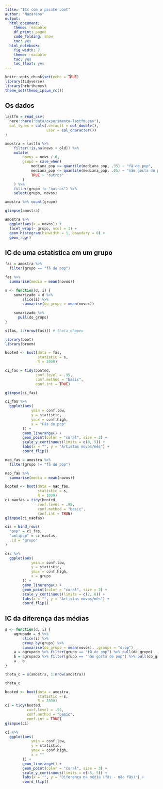 ```yaml
---
title: "ICs com o pacote boot"
author: "Nazareno"
output:
  html_document:
    theme: readable
    df_print: paged
    code_folding: show
    toc: yes
  html_notebook:
    fig_width: 7
    theme: readable
    toc: yes
    toc_float: yes
---
```


```r
knitr::opts_chunk$set(echo = TRUE)
library(tidyverse)
library(hrbrthemes)
theme_set(theme_ipsum_rc())
```

## Os dados

```r
lastfm = read_csv(
  here::here("data/experimento-lastfm.csv"),
  col_types = cols(.default = col_double(),
                   user = col_character())
)

amostra = lastfm %>% 
    filter(!is.na(news + old)) %>% 
    mutate(
        novos = news / 6, 
        grupo = case_when(
            mediana_pop >= quantile(mediana_pop, .95) ~ "fã de pop",
            mediana_pop <= quantile(mediana_pop, .05) ~ "não gosta de pop", 
            TRUE ~ "outros"
        )
    ) %>%
    filter(grupo != "outros") %>% 
    select(grupo, novos)

amostra %>% count(grupo)

glimpse(amostra)

```

```r
amostra %>% 
  ggplot(aes(x = novos)) + 
  facet_wrap(~ grupo, ncol = 1) + 
  geom_histogram(binwidth = 1, boundary = 0) + 
  geom_rug()
```

## IC de uma estatística em um grupo

```r
fas = amostra %>% 
  filter(grupo == "fã de pop")
```

```r
fas %>% 
  summarise(media = mean(novos))
```

```r
s <- function(d, i) {
    sumarizado = d %>% 
        slice(i) %>% 
        summarise(do_grupo = mean(novos))
    
    sumarizado %>% 
      pull(do_grupo)
}

s(fas, 1:(nrow(fas))) # theta_chapeu
```

```r
library(boot)
library(broom)

booted <- boot(data = fas, 
               statistic = s, 
               R = 2000)

ci_fas = tidy(booted, 
              conf.level = .95,
              conf.method = "basic",
              conf.int = TRUE)

glimpse(ci_fas)
```

```r
ci_fas %>% 
  ggplot(aes(
            ymin = conf.low,
            y = statistic,
            ymax = conf.high,
            x = "Fãs de pop"
        )) +
        geom_linerange() +
        geom_point(color = "coral", size = 2) +
        scale_y_continuous(limits = c(0, 5)) +
        labs(x = "", y = "Artistas novos/mês") +
        coord_flip()
```

```r
nao_fas = amostra %>% 
  filter(grupo != "fã de pop")

nao_fas %>% 
  summarise(media = mean(novos))
```

```r
booted <- boot(data = nao_fas, 
               statistic = s, 
               R = 1000)
ci_naofas = tidy(booted, 
               conf.level = .95,
               conf.method = "basic",
               conf.int = TRUE)
glimpse(ci_naofas)
```

```r
cis = bind_rows(
  "pop" = ci_fas, 
  "antipop" = ci_naofas, 
  .id = "grupo"
)
```

```r
cis %>% 
  ggplot(aes(
            ymin = conf.low,
            y = statistic,
            ymax = conf.high,
            x = grupo
        )) +
        geom_linerange() +
        geom_point(color = "coral", size = 2) +
        scale_y_continuous(limits = c(2, 8)) +
        labs(x = "", y = "Artistas novos/mês") +
        coord_flip()
```


## IC da diferença das médias

```r
s <- function(d, i) {
    agrupado = d %>% 
        slice(i) %>% 
        group_by(grupo) %>% 
        summarise(do_grupo = mean(novos), .groups = "drop")
    a = agrupado %>% filter(grupo == "fã de pop") %>% pull(do_grupo)
    b = agrupado %>% filter(grupo == "não gosta de pop") %>% pull(do_grupo)
    a - b
}

theta_c = s(amostra, 1:nrow(amostra))

theta_c
```


```r
booted <- boot(data = amostra, 
               statistic = s, 
               R = 2000)
ci = tidy(booted, 
          conf.level = .95,
          conf.method = "basic",
          conf.int = TRUE)
glimpse(ci)
```

```r
ci %>% 
  ggplot(aes(
            ymin = conf.low,
            y = statistic,
            ymax = conf.high,
            x = ""
        )) +
        geom_linerange() +
        geom_point(color = "coral", size = 3) +
        scale_y_continuous(limits = c(-5, 5)) +
        labs(x = "", y = "Diferença na média (fãs - não fãs)") +
        coord_flip()
```
